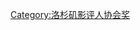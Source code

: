 {{Navbox 
|name = 洛杉磯影評人協會獎最佳女主角
|title      = [[洛杉磯影評人協會|洛杉磯影評人協會獎最佳女主角]]
|listclass = hlist

| list1 = 
* {{link-en|弗洛林達·保坎|Florinda Bolkan}} (1975)
* [[麗芙·烏曼]] (1976)
* [[谢莉·杜瓦尔]] (1977)
* [[珍·芳達]] (1978)
* [[莎莉·菲爾德]] (1979)
* [[西席·斯貝西克|西西·史派克]] (1980)
* [[梅麗·史翠普|梅莉·史翠普]] (1981)
* [[梅麗·史翠普|梅莉·史翠普]] (1982)
* [[莎莉·麥克琳]] (1983)
* [[凯瑟琳·特纳]] (1984)
* [[梅麗·史翠普|梅莉·史翠普]] (1985)
* [[桑德琳·波奈兒]] (1986)
* [[荷莉·亨特|荷莉·杭特]] / [[莎莉·柯蘭]] (1987)
* [[克里斯蒂娜·拉赫蒂]] (1988)
* {{link-en|安蒂·麥克道威爾|Andie MacDowell}} / [[蜜雪兒·菲佛]] (1989)
* [[安傑麗卡·休斯頓]] (1990)
* [[瑪西蒂·芮爾]] (1991)
* [[艾瑪·湯普遜]] (1992)
* [[荷莉·亨特|荷莉·杭特]] (1993)
* [[潔西卡·蘭芝]] (1994)
* [[伊麗莎白·蘇]] (1995)
* [[布蘭達·布蕾辛]] (1996)
* [[海伦娜·博纳姆·卡特|海倫娜·寶漢·卡特]] (1997)
* [[費爾蘭德·蒙特納哥]] / {{link-en|艾莉·西蒂|Ally Sheedy}} (1998)
* [[希拉里·斯旺克|希拉蕊·史旺]] (1999)
* [[茱莉娅·罗伯茨|茱莉亞·羅勃茲]] (2000)
* [[西席·斯貝西克|西西·史派克]] (2001)
* [[茱莉安·摩爾]] (2002)
* [[妮奥米·瓦兹|娜歐蜜·華茲]] (2003)
* [[伊美黛·史道頓]] (2004)
* [[韋娜·法米加|薇拉·法蜜嘉]] (2005)
* [[海倫·美蘭|海倫·米蘭]] (2006)
* [[瑪莉安·歌迪雅|瑪莉詠·柯蒂亞]] (2007)
* [[莎莉·霍金斯]] (2008)
* [[友蘭達·夢露]] (2009)
* [[金惠子]] (2010)
* [[尹靜姬]] (2011)
* [[艾曼紐·麗娃]] / [[珍妮佛·勞倫斯]] (2012)
* [[阿黛尔·艾克阿切波洛斯|愛黛兒·艾克阿切波洛斯]] / [[凯特·布兰切特|凱特·布蘭琪]] (2013)
* [[帕特里夏·阿奎特|派翠西亞·艾奎特]] (2014)
* [[夏綠蒂·蘭普琳]] (2015)
* [[伊莎貝·雨蓓]] (2016)
* [[莎莉·霍金斯]] (2017)
* [[奧莉薇雅·柯爾曼]] (2018)
* [[玛丽·凯·普莱斯]] (2019)
* [[嘉莉·慕萊根|凱莉·墨里根]] (2020)
* [[佩内洛普·克鲁兹|潘妮洛普·克魯茲]] (2021)
| belowclass = hlist
}}<noinclude>
{{collapsible option}}
[[Category:洛杉矶影评人协会奖]]
</noinclude>